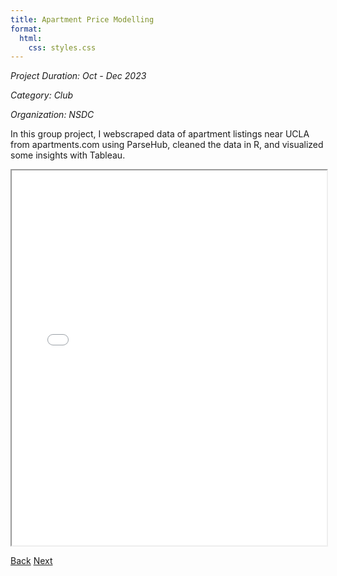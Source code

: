 ```yaml
---
title: Apartment Price Modelling
format:
  html:
    css: styles.css
---
```


*Project Duration: Oct - Dec 2023*

*Category: Club*

*Organization: NSDC*

In this group project, I webscraped data of apartment listings near UCLA from apartments.com using ParseHub, cleaned the data in R, and visualized some insights with Tableau. 

<iframe src="03-project.pdf" width="100%" height="600px"></iframe>

<div class="button-container">
  <a href="02-project.qmd" class="custom-button">Back</a>
  <a href="04-project.qmd" class="custom-button">Next</a>
</div>